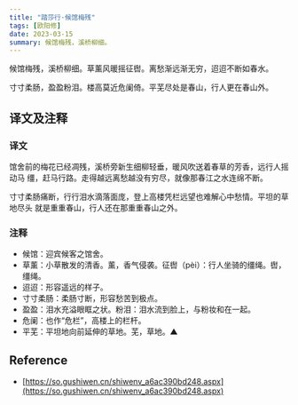 ```yaml
---
title: "踏莎行·候馆梅残"
tags: [欧阳修]
date: 2023-03-15
summary: 候馆梅残，溪桥柳细。
---
```


候馆梅残，溪桥柳细。草薰风暖摇征辔。离愁渐远渐无穷，迢迢不断如春水。

寸寸柔肠，盈盈粉泪。楼高莫近危阑倚。平芜尽处是春山，行人更在春山外。

## 译文及注释

### 译文

馆舍前的梅花已经凋残，溪桥旁新生细柳轻垂，暖风吹送着春草的芳香，远行人摇动马
缰，赶马行路。走得越远离愁越没有穷尽，就像那春江之水连绵不断。

寸寸柔肠痛断，行行泪水滴落面庞，登上高楼凭栏远望也难解心中愁情。平坦的草地尽头
就是重重春山，行人还在那重重春山之外。

### 注释

- 候馆：迎宾候客之馆舍。
- 草薰：小草散发的清香。薰，香气侵袭。征辔（pèi）：行人坐骑的缰绳。辔，缰绳。
- 迢迢：形容遥远的样子。
- 寸寸柔肠：柔肠寸断，形容愁苦到极点。
- 盈盈：泪水充溢眼眶之状。粉泪：泪水流到脸上，与粉妆和在一起。
- 危阑：也作“危栏”，高楼上的栏杆。
- 平芜：平坦地向前延伸的草地。芜，草地。▲

## Reference

- [https://so.gushiwen.cn/shiwenv_a6ac390bd248.aspx](https://so.gushiwen.cn/shiwenv_a6ac390bd248.aspx)